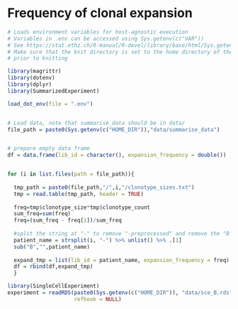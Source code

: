 # Frequency of clonal expansion

```r
# Loads environment variables for host-agnostic execution
# Variables in .env can be accessed using Sys.getenv(c("VAR"))
# See https://stat.ethz.ch/R-manual/R-devel/library/base/html/Sys.getenv.html
# Make sure that the knit directory is set to the home directory of the project
# prior to knitting

library(magrittr)
library(dotenv)
library(dplyr)
library(SummarizedExperiment)

load_dot_env(file = ".env")


# Load data, note that summarise_data should be in data/
file_path = paste0(Sys.getenv(c("HOME_DIR")),"data/summarise_data")


# prepare empty data frame
df = data.frame(lib_id = character(), expansion_frequency = double())


for (i in list.files(path = file_path)){
  
  tmp_path = paste0(file_path,"/",i,"/clonotype_sizes.txt")
  tmp = read.table(tmp_path, header = TRUE)
  
  freq=tmp$clonotype_size*tmp$clonotype_count
  sum_freq=sum(freq)
  freq=(sum_freq - freq[1])/sum_freq
  
  #split the string at "-" to remove "-preprocessed" and remove the "B
  patient_name = strsplit(i, "-") %>% unlist() %>% .[1]
  sub("B","",patient_name)
  
  expand_tmp = list(lib_id = patient_name, expansion_frequency = freq)
  df = rbind(df,expand_tmp)
  }


```

```r
library(SingleCellExperiment)
experiment = readRDS(paste0(Sys.getenv(c("HOME_DIR")), "data/sce_B.rds"),
                     refhook = NULL)
```

